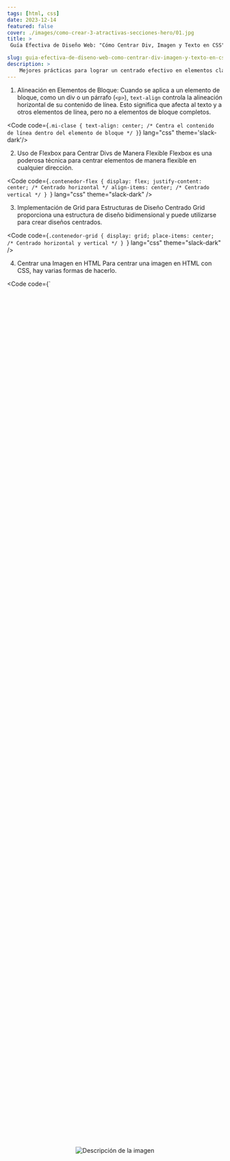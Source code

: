 ```yaml
---
tags: [html, css]
date: 2023-12-14
featured: false
cover: ./images/como-crear-3-atractivas-secciones-hero/01.jpg
title: > 
 Guía Efectiva de Diseño Web: "Cómo Centrar Div, Imagen y Texto en CSS"

slug: guia-efectiva-de-diseno-web-como-centrar-div-imagen-y-texto-en-css
description: >
    Mejores prácticas para lograr un centrado efectivo en elementos clave como divs, imágenes y texto mediante el uso de CSS. Desde métodos básicos hasta técnicas avanzadas como Flexbox y Grid.
---
```



1. Alineación en Elementos de Bloque:
Cuando se aplica a un elemento de bloque, como un div o un párrafo (`<p>`), `text-align` controla la alineación horizontal de su contenido de línea. Esto significa que afecta al texto y a otros elementos de línea, pero no a elementos de bloque completos.

<Code code={`.mi-clase {
  text-align: center; /* Centra el contenido de línea dentro del elemento de bloque */
}`} lang="css" theme='slack-dark'/>

2. Uso de Flexbox para Centrar Divs de Manera Flexible
Flexbox es una poderosa técnica para centrar elementos de manera flexible en cualquier dirección.

<Code code={`.contenedor-flex {
  display: flex;
  justify-content: center; /* Centrado horizontal */
  align-items: center; /* Centrado vertical */
}
`} lang="css" theme="slack-dark" />

3. Implementación de Grid para Estructuras de Diseño Centrado
Grid proporciona una estructura de diseño bidimensional y puede utilizarse para crear diseños centrados.

<Code code={`.contenedor-grid {
  display: grid;
  place-items: center; /* Centrado horizontal y vertical */
}
`} lang="css" theme="slack-dark" />

4. Centrar una Imagen en HTML
Para centrar una imagen en HTML con CSS, hay varias formas de hacerlo.


<Code code={`<!DOCTYPE html>
<html lang="es">
<head>
  <meta charset="UTF-8">
  <meta name="viewport" content="width=device-width, initial-scale=1.0">
  <style>
    .contenedor-flex {
      display: flex;
      justify-content: center; /* Centrado horizontal */
      align-items: center; /* Centrado vertical */
      height: 100vh; /* Ajusta la altura según la ventana */
    }
  </style>
</head>
<body>
  <div class="contenedor-flex">
    <img src="tu-imagen.jpg" alt="Descripción de la imagen">
  </div>
</body>
</html>
`} lang="html" theme="slack-dark" />
**Usando Flexbox:**
Flexbox es una opción sencilla y efectiva para centrar elementos.


<Code code={`<!DOCTYPE html>
<html lang="es">
<head>
  <meta charset="UTF-8">
  <meta name="viewport" content="width=device-width, initial-scale=1.0">
  <style>
    .contenedor-text-align {
      text-align: center; /* Centrado horizontal */
    }
  </style>
</head>
<body>
  <div class="contenedor-text-align">
    <img src="tu-imagen.jpg" alt="Descripción de la imagen">
  </div>
</body>
</html>
`} lang="html" theme="slack-dark" />
**Usando Text-Align:**
Puedes utilizar `text-align`: center; en un contenedor para centrar la imagen horizontalmente.


<Code code={`<!DOCTYPE html>
<html lang="es">
<head>
  <meta charset="UTF-8">
  <meta name="viewport" content="width=device-width, initial-scale=1.0">
  <style>
    .contenedor-margin-auto {
      margin-left: auto;
      margin-right: auto;
      display: block;
    }
  </style>
</head>
<body>
  <div class="contenedor-margin-auto">
    <img src="tu-imagen.jpg" alt="Descripción de la imagen">
  </div>
</body>
</html>
`} lang="html" theme="slack-dark" />
**Usando Margin Auto:**
La propiedad ``margin: auto;`` en los lados izquierdo y derecho de un bloque también centrará horizontalmente.

## Problemas Típicos al Centrar Elementos y Cómo Solucionarlos


1. Texto Inesperado o Elementos Inline:

<Code code={`.mi-elemento-bloque {
  margin: auto;
  display: block;
}
`} lang="css" theme="slack-dark" />

**Problema:** La propiedad ``text-align`` puede afectar elementos inline, como texto, y no funciona correctamente con elementos bloque.
**Solución:** Usa margin: auto; para centrar elementos bloque y evita ``text-align`` si solo quieres centrar un bloque específico.

2. Altura Desconocida en Flexbox:

<Code code={`.mi-contenedor-flex {
  display: flex;
  justify-content: center;
  align-items: center;
  min-height: 100vh;
}
`} lang="css" theme="slack-dark" />

**Problema:** En Flexbox, si la altura del contenedor es desconocida, el centrado vertical puede no funcionar como se espera.
**Solución:** Utiliza ``align-items: center;`` y`` min-height: 100vh;`` para garantizar que el contenedor tenga al menos la altura de la ventana.

3. Imágenes que Desbordan el Contenedor:

<Code code={`.mi-contenedor-imagen {
  text-align: center;
}

.mi-contenedor-imagen img {
  max-width: 100%;
}
`} lang="css" theme="slack-dark" />

**Problema:** Las imágenes grandes pueden desbordar su contenedor.
**Solución:** Agrega max-width: 100%; a la imagen para asegurarte de que no supere el ancho del contenedor.

## Consejos Prácticos para Evitar Complicaciones

1. **Conoce las Propiedades CSS:**

    - Familiarízate con propiedades como ``display``, ``text-align``, y ``margin`` para entender cómo afectan al centrado.

2. **Flexbox y Grid:**

    - Utiliza Flexbox y Grid para un centrado más flexible y complejo.

3. **Establece Alturas Mínimas:**

    - En Flexbox, establece ``min-height`` para garantizar un centrado vertical adecuado.

4. **Evita !important:**

    - Evita el uso excesivo de ``!important`` para evitar complicaciones con las reglas CSS.

## Conclusiones

Centrar elementos puede parecer sencillo, pero ciertos casos y propiedades pueden complicar el proceso. Flexbox y Grid son modulos de diseño css poderosos que facilitan el centrado. Conocer las propiedades y aplicar soluciones específicas para casos comunes te ayudará a evitar complicaciones innecesarias y a lograr un centrado efectivo y visualmente agradable en tus diseños.
